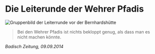 
# Die Leiterunde der Wehrer Pfadis

<Acrostichon data={acrostData}/>

![Gruppenbild der Leiterrunde vor der Bernhardshütte](/images/leiter2.jpeg)

> Bei den Wehrer Pfadis ist nichts bekloppt genug, als dass man es nicht machen könnte.

<cite>Badisch Zeitung, 09.09.2014</cite>

